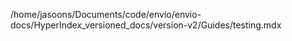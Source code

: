 /home/jasoons/Documents/code/envio/envio-docs/HyperIndex_versioned_docs/version-v2/Guides/testing.mdx